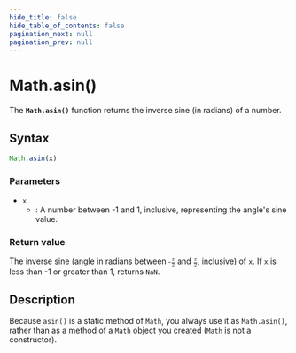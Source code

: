 ```yaml
---
hide_title: false
hide_table_of_contents: false
pagination_next: null
pagination_prev: null
---
```

# Math.asin()

The **`Math.asin()`** function returns the inverse sine (in radians) of a number.

## Syntax

```js
Math.asin(x)
```

### Parameters

- `x`
  - : A number between -1 and 1, inclusive, representing the angle's sine value.

### Return value

The inverse sine (angle in radians between <math><semantics><mrow><mo>-</mo><mfrac><mi>π</mi><mn>2</mn></mfrac></mrow></semantics></math> and <math><semantics><mfrac><mi>π</mi><mn>2</mn></mfrac></semantics></math>, inclusive) of `x`. If `x` is less than -1 or greater than 1, returns `NaN`.

## Description

Because `asin()` is a static method of `Math`, you always use it as `Math.asin()`, rather than as a method of a `Math` object you created (`Math` is not a constructor).
